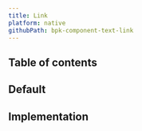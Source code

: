 ```yaml
---
title: Link
platform: native
githubPath: bpk-component-text-link
---
```




## Table of contents

## Default

<NativeComponentScreenshots
  iOS={iosLinkDefault}
  iOSAltText="iOS default text link"
  android={androidLinkDefault}
  androidAltText="Android default text link" />

## Implementation

<Readme file={readme} />
